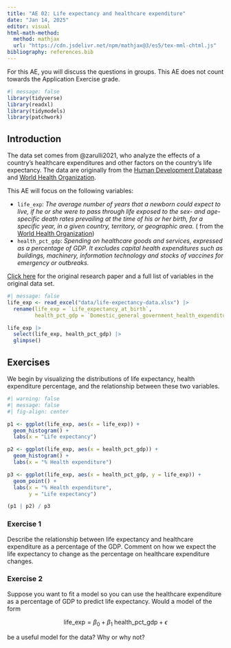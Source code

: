 ```yaml
---
title: "AE 02: Life expectancy and healthcare expenditure"
date: "Jan 14, 2025"
editor: visual
html-math-method:
  method: mathjax
  url: "https://cdn.jsdelivr.net/npm/mathjax@3/es5/tex-mml-chtml.js"
bibliography: references.bib
---
```


::: callout-important
For this AE, you will discuss the questions in groups. This AE does not count towards the Application Exercise grade.
:::

```r
#| message: false
library(tidyverse)
library(readxl)
library(tidymodels)
library(patchwork)
```

## Introduction

The data set comes from @zarulli2021, who analyze the effects of a country's healthcare expenditures and other factors on the country's life expectancy. The data are originally from the [Human Development Database](http://hdr.undp.org/en/data) and [World Health Organization](https://apps.who.int/nha/database/).

This AE will focus on the following variables:

-   `life_exp`: *The average number of years that a newborn could expect to live, if he or she were to pass through life exposed to the sex- and age-specific death rates prevailing at the time of his or her birth, for a specific year, in a given country, territory, or geographic area.* ( from the [World Health Organization](https://www.who.int/data/gho/indicator-metadata-registry/imr-details/65#:~:text=Definition%3A,%2C%20territory%2C%20or%20geographic%20area.))
-   `health_pct_gdp`: *Spending on healthcare goods and services, expressed as a percentage of GDP. It excludes capital health expenditures such as buildings, machinery, information technology and stocks of vaccines for emergency or outbreaks.*

[Click here](https://doi.org/10.1371/journal.pone.0253450) for the original research paper and a full list of variables in the original data set.

```r
#| message: false
life_exp <- read_excel("data/life-expectancy-data.xlsx") |> 
  rename(life_exp = `Life_expectancy_at_birth`, 
         health_pct_gdp = `Domestic_general_government_health_expenditure_pct_of_GDP`)
```

```r
life_exp |>
  select(life_exp, health_pct_gdp) |>
  glimpse()
```

## Exercises

We begin by visualizing the distributions of life expectancy, health expenditure percentage, and the relationship between these two variables.

```r
#| warning: false
#| message: false
#| fig-align: center

p1 <- ggplot(life_exp, aes(x = life_exp)) +
  geom_histogram() + 
  labs(x = "Life expectancy")

p2 <- ggplot(life_exp, aes(x = health_pct_gdp)) +
  geom_histogram() + 
  labs(x = "% Health expenditure")

p3 <- ggplot(life_exp, aes(x = health_pct_gdp, y = life_exp)) +
  geom_point() + 
  labs(x = "% Health expenditure", 
       y = "Life expectancy")

(p1 | p2) / p3
```

### Exercise 1

Describe the relationship between life expectancy and healthcare expenditure as a percentage of the GDP. Comment on how we expect the life expectancy to change as the percentage on healthcare expenditure changes.

### Exercise 2

Suppose you want to fit a model so you can use the healthcare expenditure as a percentage of GDP to predict life expectancy. Would a model of the form

$$\text{life_exp} = \beta_0 + \beta_1 ~ \text{health_pct_gdp} + \epsilon$$

be a useful model for the data? Why or why not?
